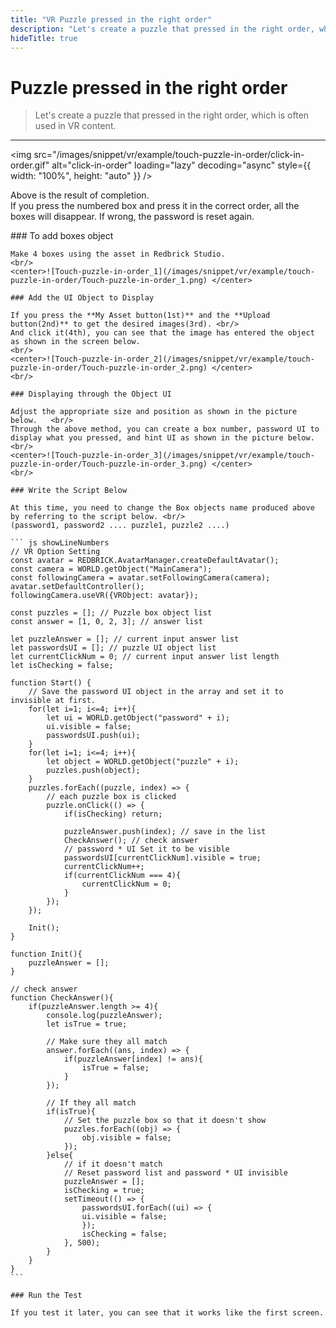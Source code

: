```yaml
---
title: "VR Puzzle pressed in the right order"
description: "Let's create a puzzle that pressed in the right order, which is often used in VR content."
hideTitle: true
---
```



# Puzzle pressed in the right order

> Let's create a puzzle that pressed in the right order, which is often used in VR content.

---

<img
  src="/images/snippet/vr/example/touch-puzzle-in-order/click-in-order.gif"
  alt="click-in-order"
  loading="lazy"
  decoding="async"
  style={{ width: "100%", height: "auto" }}
/>
<br />

Above is the result of completion. <br/>
If you press the numbered box and press it in the correct order, all the boxes will disappear. If wrong, the password is reset again.

<Steps>
    ### To add boxes object

    Make 4 boxes using the asset in Redbrick Studio.
    <br/>
    <center>![Touch-puzzle-in-order_1](/images/snippet/vr/example/touch-puzzle-in-order/Touch-puzzle-in-order_1.png) </center>

    ### Add the UI Object to Display

    If you press the **My Asset button(1st)** and the **Upload button(2nd)** to get the desired images(3rd). <br/>
    And click it(4th), you can see that the image has entered the object as shown in the screen below.
    <br/>
    <center>![Touch-puzzle-in-order_2](/images/snippet/vr/example/touch-puzzle-in-order/Touch-puzzle-in-order_2.png) </center>
    <br/>

    ### Displaying through the Object UI

    Adjust the appropriate size and position as shown in the picture below.   <br/>
    Through the above method, you can create a box number, password UI to display what you pressed, and hint UI as shown in the picture below.
    <br/>
    <center>![Touch-puzzle-in-order_3](/images/snippet/vr/example/touch-puzzle-in-order/Touch-puzzle-in-order_3.png) </center>
    <br/>

    ### Write the Script Below

    At this time, you need to change the Box objects name produced above by referring to the script below. <br/>
    (password1, password2 .... puzzle1, puzzle2 ....)

    ``` js showLineNumbers
    // VR Option Setting
    const avatar = REDBRICK.AvatarManager.createDefaultAvatar();
    const camera = WORLD.getObject("MainCamera");
    const followingCamera = avatar.setFollowingCamera(camera);
    avatar.setDefaultController();
    followingCamera.useVR({VRObject: avatar});

    const puzzles = []; // Puzzle box object list
    const answer = [1, 0, 2, 3]; // answer list

    let puzzleAnswer = []; // current input answer list
    let passwordsUI = []; // puzzle UI object list
    let currentClickNum = 0; // current input answer list length
    let isChecking = false;

    function Start() {
        // Save the password UI object in the array and set it to invisible at first.
        for(let i=1; i<=4; i++){
            let ui = WORLD.getObject("password" + i);
            ui.visible = false;
            passwordsUI.push(ui);
        }
        for(let i=1; i<=4; i++){
            let object = WORLD.getObject("puzzle" + i);
            puzzles.push(object);
        }
        puzzles.forEach((puzzle, index) => {
            // each puzzle box is clicked
            puzzle.onClick(() => {
                if(isChecking) return;

                puzzleAnswer.push(index); // save in the list
                CheckAnswer(); // check answer
                // password * UI Set it to be visible
                passwordsUI[currentClickNum].visible = true;
                currentClickNum++;
                if(currentClickNum === 4){
                    currentClickNum = 0;
                }
            });
        });

        Init();
    }

    function Init(){
        puzzleAnswer = [];
    }

    // check answer
    function CheckAnswer(){
        if(puzzleAnswer.length >= 4){
            console.log(puzzleAnswer);
            let isTrue = true;

            // Make sure they all match
            answer.forEach((ans, index) => {
                if(puzzleAnswer[index] != ans){
                    isTrue = false;
                }
            });

            // If they all match
            if(isTrue){
                // Set the puzzle box so that it doesn't show
                puzzles.forEach((obj) => {
                    obj.visible = false;
                });
            }else{
                // if it doesn't match
                // Reset password list and password * UI invisible
                puzzleAnswer = [];
                isChecking = true;
                setTimeout(() => {
                    passwordsUI.forEach((ui) => {
                    ui.visible = false;
                    });
                    isChecking = false;
                }, 500);
            }
        }
    }
    ```

    ### Run the Test

    If you test it later, you can see that it works like the first screen.

</Steps>
